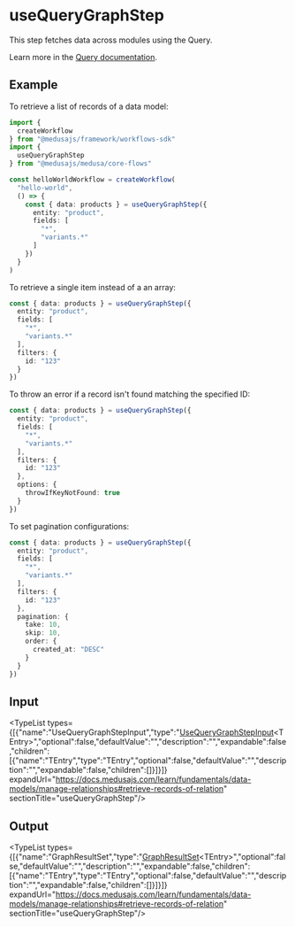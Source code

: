 
# useQueryGraphStep

This step fetches data across modules using the Query.

Learn more in the [Query documentation](https://docs.medusajs.com/learn/advanced-development/module-links/query).

## Example

To retrieve a list of records of a data model:

```ts
import {
  createWorkflow
} from "@medusajs/framework/workflows-sdk"
import {
  useQueryGraphStep
} from "@medusajs/medusa/core-flows"

const helloWorldWorkflow = createWorkflow(
  "hello-world",
  () => {
    const { data: products } = useQueryGraphStep({
      entity: "product",
      fields: [
        "*",
        "variants.*"
      ]
    })
  }
)
```

To retrieve a single item instead of a an array:

```ts
const { data: products } = useQueryGraphStep({
  entity: "product",
  fields: [
    "*",
    "variants.*"
  ],
  filters: {
    id: "123"
  }
})
```

To throw an error if a record isn't found matching the specified ID:

```ts
const { data: products } = useQueryGraphStep({
  entity: "product",
  fields: [
    "*",
    "variants.*"
  ],
  filters: {
    id: "123"
  },
  options: {
    throwIfKeyNotFound: true
  }
})
```

To set pagination configurations:

```ts
const { data: products } = useQueryGraphStep({
  entity: "product",
  fields: [
    "*",
    "variants.*"
  ],
  filters: {
    id: "123"
  },
  pagination: {
    take: 10,
    skip: 10,
    order: {
      created_at: "DESC"
    }
  }
})
```

## Input

<TypeList types={[{"name":"UseQueryGraphStepInput","type":"[UseQueryGraphStepInput](../../../types/core_flows.UseQueryGraphStepInput/page.mdx)&#60;TEntry&#62;","optional":false,"defaultValue":"","description":"","expandable":false,"children":[{"name":"TEntry","type":"TEntry","optional":false,"defaultValue":"","description":"","expandable":false,"children":[]}]}]} expandUrl="https://docs.medusajs.com/learn/fundamentals/data-models/manage-relationships#retrieve-records-of-relation" sectionTitle="useQueryGraphStep"/>

## Output

<TypeList types={[{"name":"GraphResultSet","type":"[GraphResultSet](../../../../types/ModulesSdkTypes/types/types.ModulesSdkTypes.GraphResultSet/page.mdx)&#60;TEntry&#62;","optional":false,"defaultValue":"","description":"","expandable":false,"children":[{"name":"TEntry","type":"TEntry","optional":false,"defaultValue":"","description":"","expandable":false,"children":[]}]}]} expandUrl="https://docs.medusajs.com/learn/fundamentals/data-models/manage-relationships#retrieve-records-of-relation" sectionTitle="useQueryGraphStep"/>

